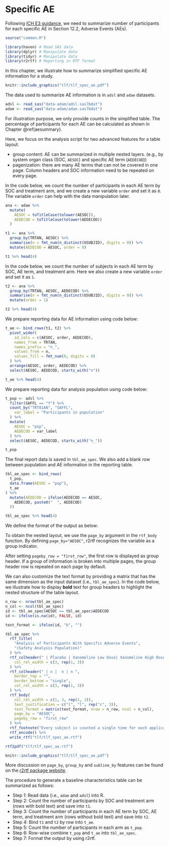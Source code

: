 # Specific AE

Following [ICH E3 guidance](https://database.ich.org/sites/default/files/E3_Guideline.pdf),
we need to summarize number of participants for each specific AE in Section 12.2, Adverse Events (AEs).

```r
source("common.R")
```

```r
library(haven) # Read SAS data
library(dplyr) # Manipulate data
library(tidyr) # Manipulate data
library(r2rtf) # Reporting in RTF format
```

In this chapter, we illustrate how to summarize simplified specific AE
information for a study.

```r
knitr::include_graphics("tlf/tlf_spec_ae.pdf")
```

The data used to summarize AE information is in `adsl` and `adae` datasets.

```r
adsl <- read_sas("data-adam/adsl.sas7bdat")
adae <- read_sas("data-adam/adae.sas7bdat")
```

For illustration purpose, we only provide counts in the simplified
table. The percentage of participants for each AE can be
calculated as shown in Chapter \@ref(aesummary).

Here, we focus on the analysis script for two advanced
features for a table layout.

- group content: AE can be summarized in multiple nested layers.
  (e.g., by system organ class (SOC, `AESOC`) and specific AE term
  (`AEDECOD`))
- pagenization: there are many AE terms that can not be covered in one
  page. Column headers and SOC information need to be repeated on
  every page.

In the code below, we count the number of participants in each AE term by
SOC and treatment arm, and we create a new variable `order` and set it
as `0`. The variable `order` can help with
the data manipulation later.

```r
ana <- adae %>%
  mutate(
    AESOC = toTitleCase(tolower(AESOC)),
    AEDECOD = toTitleCase(tolower(AEDECOD))
  )

t1 <- ana %>%
  group_by(TRTAN, AESOC) %>%
  summarise(n = fmt_num(n_distinct(USUBJID), digits = 0)) %>%
  mutate(AEDECOD = AESOC, order = 0)

t1 %>% head(4)
```

In the code below, we count the number of subjects in each AE term by
SOC, AE term, and treatment arm. Here we also create a new variable
`order` and set it as `1`.

```r
t2 <- ana %>%
  group_by(TRTAN, AESOC, AEDECOD) %>%
  summarise(n = fmt_num(n_distinct(USUBJID), digits = 0)) %>%
  mutate(order = 1)

t2 %>% head(4)
```

We prepare reporting data for AE information using code below:

```r
t_ae <- bind_rows(t1, t2) %>%
  pivot_wider(
    id_cols = c(AESOC, order, AEDECOD),
    names_from = TRTAN,
    names_prefix = "n_",
    values_from = n,
    values_fill = fmt_num(0, digits = 0)
  ) %>%
  arrange(AESOC, order, AEDECOD) %>%
  select(AESOC, AEDECOD, starts_with("n"))

t_ae %>% head(4)
```

We prepare reporting data for analysis population using code below:

```r
t_pop <- adsl %>%
  filter(SAFFL == "Y") %>%
  count_by("TRT01AN", "SAFFL",
    var_label = "Participants in population"
  ) %>%
  mutate(
    AESOC = "pop",
    AEDECOD = var_label
  ) %>%
  select(AESOC, AEDECOD, starts_with("n_"))

t_pop
```

The final report data is saved in `tbl_ae_spec`.
We also add a blank row between population and AE information in the reporting table.

```r
tbl_ae_spec <- bind_rows(
  t_pop,
  data.frame(AESOC = "pop"),
  t_ae
) %>%
  mutate(AEDECOD = ifelse(AEDECOD == AESOC,
    AEDECOD, paste0("  ", AEDECOD)
  ))

tbl_ae_spec %>% head(4)
```

We define the format of the output as below:

To obtain the nested layout, we use the `page_by` argument in the
`rtf_body` function. By defining `page_by="AESOC"`, r2rtf recognizes
the variable as a group indicator.

After setting `pageby_row = "first_row"`, the first row is displayed as
group header. If a group of information is broken into multiple pages,
the group header row is repeated on each page by default.

We can also customize the text format by providing a matrix that has the
same dimension as the input dataset (i.e., `tbl_ae_spec`). In the code
below, we illustrate how to display **bold** text for group headers to
highlight the nested structure of the table layout.

```r
n_row <- nrow(tbl_ae_spec)
n_col <- ncol(tbl_ae_spec)
id <- tbl_ae_spec$AESOC == tbl_ae_spec$AEDECOD
id <- ifelse(is.na(id), FALSE, id)

text_format <- ifelse(id, "b", "")
```

```r
tbl_ae_spec %>%
  rtf_title(
    "Analysis of Participants With Specific Adverse Events",
    "(Safety Analysis Population)"
  ) %>%
  rtf_colheader(" | Placebo | Xanomeline Low Dose| Xanomeline High Dose",
    col_rel_width = c(3, rep(1, 3))
  ) %>%
  rtf_colheader(" | n |  n | n ",
    border_top = "",
    border_bottom = "single",
    col_rel_width = c(3, rep(1, 3))
  ) %>%
  rtf_body(
    col_rel_width = c(1, 3, rep(1, 3)),
    text_justification = c("l", "l", rep("c", 3)),
    text_format = matrix(text_format, nrow = n_row, ncol = n_col),
    page_by = "AESOC",
    pageby_row = "first_row"
  ) %>%
  rtf_footnote("Every subject is counted a single time for each applicable row and column.") %>%
  rtf_encode() %>%
  write_rtf("tlf/tlf_spec_ae.rtf")
```

```r
rtf2pdf("tlf/tlf_spec_ae.rtf")
```

```r
knitr::include_graphics("tlf/tlf_spec_ae.pdf")
```

More discussion on `page_by`, `group_by` and `subline_by`
features can be found on the
[r2rtf package website](https://merck.github.io/r2rtf/articles/example-sublineby-pageby-groupby.html).

The procedure to generate a baseline characteristics table can be
summarized as follows:

- Step 1: Read data (i.e., `adae` and `adsl`) into R.
- Step 2: Count the number of participants by SOC and treatment arm
  (rows with bold text) and save into `t1`.
- Step 3: Count the number of participants in each AE term by SOC, AE
  term, and treatment arm (rows without bold text) and save into `t2`.
- Step 4: Bind `t1` and `t2` by row into `t_ae`.
- Step 5: Count the number of participants in each arm as `t_pop`.
- Step 6: Row-wise combine `t_pop` and `t_ae` into `tbl_ae_spec`.
- Step 7: Format the output by using r2rtf.
